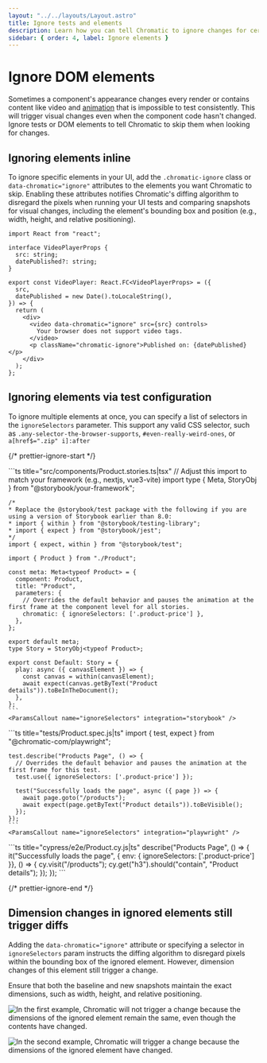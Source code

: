 ```yaml
---
layout: "../../layouts/Layout.astro"
title: Ignore tests and elements
description: Learn how you can tell Chromatic to ignore changes for certain elements
sidebar: { order: 4, label: Ignore elements }
---
```




# Ignore DOM elements

Sometimes a component's appearance changes every render or contains content like video and [animation](/docs/animations) that is impossible to test consistently. This will trigger visual changes even when the component code hasn't changed. Ignore tests or DOM elements to tell Chromatic to skip them when looking for changes.

## Ignoring elements inline

To ignore specific elements in your UI, add the `.chromatic-ignore` class or `data-chromatic="ignore"` attributes to the elements you want Chromatic to skip. Enabling these attributes notifies Chromatic's diffing algorithm to disregard the pixels when running your UI tests and comparing snapshots for visual changes, including the element's bounding box and position (e.g., width, height, and relative positioning).

```tsx title="src/components/VideoComponent.ts|tsx"
import React from "react";

interface VideoPlayerProps {
  src: string;
  datePublished?: string;
}

export const VideoPlayer: React.FC<VideoPlayerProps> = ({
  src,
  datePublished = new Date().toLocaleString(),
}) => {
  return (
    <div>
      <video data-chromatic="ignore" src={src} controls>
        Your browser does not support video tags.
      </video>
      <p className="chromatic-ignore">Published on: {datePublished}</p>
    </div>
  );
};
```

## Ignoring elements via test configuration

To ignore multiple elements at once, you can specify a list of selectors in the `ignoreSelectors` parameter. This support any valid CSS selector, such as `.any-selector-the-browser-supports`, `#even-really-weird-ones`, or `a[href$=".zip" i]:after`

{/* prettier-ignore-start */}

<IntegrationSnippets>
  <Fragment slot="storybook" visible="true">
    ```ts title="src/components/Product.stories.ts|tsx"
    // Adjust this import to match your framework (e.g., nextjs, vue3-vite)
    import type { Meta, StoryObj } from "@storybook/your-framework";

    /*
    * Replace the @storybook/test package with the following if you are using a version of Storybook earlier than 8.0:
    * import { within } from "@storybook/testing-library";
    * import { expect } from "@storybook/jest";
    */
    import { expect, within } from "@storybook/test";

    import { Product } from "./Product";

    const meta: Meta<typeof Product> = {
      component: Product,
      title: "Product",
      parameters: {
        // Overrides the default behavior and pauses the animation at the first frame at the component level for all stories.
        chromatic: { ignoreSelectors: ['.product-price'] },
      },
    };

    export default meta;
    type Story = StoryObj<typeof Product>;

    export const Default: Story = {
      play: async ({ canvasElement }) => {
        const canvas = within(canvasElement);
        await expect(canvas.getByText("Product details")).toBeInTheDocument();
      },
    };
    ```
    <ParamsCallout name="ignoreSelectors" integration="storybook" />
  </Fragment>
  <Fragment slot="playwright" visible="true">
    ```ts title="tests/Product.spec.js|ts"
    import { test, expect } from "@chromatic-com/playwright";

    test.describe("Products Page", () => {
      // Overrides the default behavior and pauses the animation at the first frame for this test.
      test.use({ ignoreSelectors: ['.product-price'] });

      test("Successfully loads the page", async ({ page }) => {
        await page.goto("/products");
        await expect(page.getByText("Product details")).toBeVisible();
      });
    });
    ```
    <ParamsCallout name="ignoreSelectors" integration="playwright" />
  </Fragment>
  <Fragment slot="cypress" visible="true">
    ```ts title="cypress/e2e/Product.cy.js|ts"
    describe("Products Page", () => {
      it("Successfully loads the page", { env: {
        ignoreSelectors: ['.product-price']
      }}, () => {
        cy.visit("/products");
        cy.get("h3").should("contain", "Product details");
      });
    });
    ```
    <ParamsCallout name="ignoreSelectors" integration="cypress" />
  </Fragment>
</IntegrationSnippets>

{/* prettier-ignore-end */}

## Dimension changes in ignored elements still trigger diffs

Adding the `data-chromatic="ignore"` attribute or specifying a selector in `ignoreSelectors` param instructs the diffing algorithm to disregard pixels within the bounding box of the ignored element. However, dimension changes of this element still trigger a change.

Ensure that both the baseline and new snapshots maintain the exact dimensions, such as width, height, and relative positioning.

![In the first example, Chromatic will not trigger a change because the dimensions of the ignored element remain the same, even though the contents have changed.](../../images/ignore-but-still-changes.png)

![In the second example, Chromatic will trigger a change because the dimensions of the ignored element have changed.](../../images/ignore-no-changes.png)
